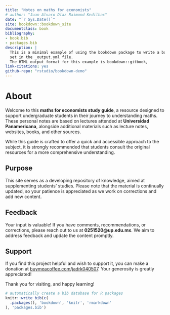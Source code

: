 ```yaml
--- 
title: "Notes on maths for economists"
# author: "Juan Alvaro Díaz Raimond Kedilhac"
date: "`r Sys.Date()`"
site: bookdown::bookdown_site
documentclass: book
bibliography:
- book.bib
- packages.bib
description: |
  This is a minimal example of using the bookdown package to write a book.
  set in the _output.yml file.
  The HTML output format for this example is bookdown::gitbook,
link-citations: yes
github-repo: "rstudio/bookdown-demo"
---
```


# About  

Welcome to this **maths for economists study guide**, a resource designed to support undergraduate students in their journey to understanding maths. These personal notes are based on lectures attended at **Universidad Panamericana**, alongside additional materials such as lecture notes, websites, books, and other sources.  

While this guide is crafted to offer a quick and accessible approach to the subject, it is strongly recommended that students consult the original resources for a more comprehensive understanding.  

## Purpose  

This site serves as a developing repository of knowledge, aimed at supplementing students' studies. Please note that the material is continually updated, so your patience is appreciated as we work on corrections and add new content.  

## Feedback  

Your input is valuable! If you have comments, recommendations, or corrections, please reach out to us at **0251520@up.edu.mx**. We aim to address feedback and update the content promptly.  

## Support  

If you find this project helpful and wish to support it, you can make a donation at [buymeacoffee.com/jadrk040507](https://buymeacoffee.com/jadrk040507). Your generosity is greatly appreciated!  

Thank you for visiting, and happy learning!  


```r
# automatically create a bib database for R packages
knitr::write_bib(c(
  .packages(), 'bookdown', 'knitr', 'rmarkdown'
), 'packages.bib')
```
